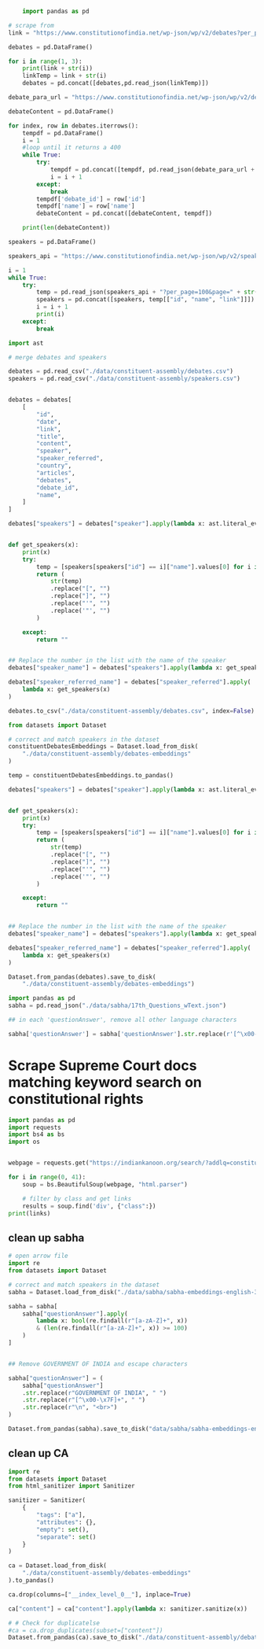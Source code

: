 ```python
    import pandas as pd

# scrape from 
link = "https://www.constitutionofindia.net/wp-json/wp/v2/debates?per_page=100&page="

debates = pd.DataFrame()

for i in range(1, 3):
    print(link + str(i))
    linkTemp = link + str(i)
    debates = pd.concat([debates,pd.read_json(linkTemp)])

debate_para_url = "https://www.constitutionofindia.net/wp-json/wp/v2/debate_paragraphs?debates="


```


```python
debateContent = pd.DataFrame()

for index, row in debates.iterrows():
    tempdf = pd.DataFrame()
    i = 1
    #loop until it returns a 400
    while True:
        try:
            tempdf = pd.concat([tempdf, pd.read_json(debate_para_url + str(row['id'])+"&per_page=100&page="+ str(i))])
            i = i + 1
        except:
            break
        tempdf['debate_id'] = row['id']
        tempdf['name'] = row['name']
        debateContent = pd.concat([debateContent, tempdf])

    print(len(debateContent))
```

```python

speakers = pd.DataFrame()

speakers_api = "https://www.constitutionofindia.net/wp-json/wp/v2/speaker"

i = 1
while True:
    try:
        temp = pd.read_json(speakers_api + "?per_page=100&page=" + str(i))
        speakers = pd.concat([speakers, temp[["id", "name", "link"]]])
        i = i + 1
        print(i)
    except:
        break

```

```python
import ast

# merge debates and speakers

debates = pd.read_csv("./data/constituent-assembly/debates.csv")
speakers = pd.read_csv("./data/constituent-assembly/speakers.csv")


debates = debates[
    [
        "id",
        "date",
        "link",
        "title",
        "content",
        "speaker",
        "speaker_referred",
        "country",
        "articles",
        "debates",
        "debate_id",
        "name",
    ]
]

debates["speakers"] = debates["speaker"].apply(lambda x: ast.literal_eval(x))


def get_speakers(x):
    print(x)
    try:
        temp = [speakers[speakers["id"] == i]["name"].values[0] for i in x]
        return (
            str(temp)
            .replace("[", "")
            .replace("]", "")
            .replace("'", "")
            .replace('"', "")
        )

    except:
        return ""


## Replace the number in the list with the name of the speaker
debates["speaker_name"] = debates["speakers"].apply(lambda x: get_speakers(x))

debates["speaker_referred_name"] = debates["speaker_referred"].apply(
    lambda x: get_speakers(x)
)

debates.to_csv("./data/constituent-assembly/debates.csv", index=False)

```


```python
from datasets import Dataset

# correct and match speakers in the dataset
constituentDebatesEmbeddings = Dataset.load_from_disk(
    "./data/constituent-assembly/debates-embeddings"
)

temp = constituentDebatesEmbeddings.to_pandas()

debates["speakers"] = debates["speaker"].apply(lambda x: ast.literal_eval(x))


def get_speakers(x):
    print(x)
    try:
        temp = [speakers[speakers["id"] == i]["name"].values[0] for i in x]
        return (
            str(temp)
            .replace("[", "")
            .replace("]", "")
            .replace("'", "")
            .replace('"', "")
        )

    except:
        return ""


## Replace the number in the list with the name of the speaker
debates["speaker_name"] = debates["speakers"].apply(lambda x: get_speakers(x))

debates["speaker_referred_name"] = debates["speaker_referred"].apply(
    lambda x: get_speakers(x)
)

Dataset.from_pandas(debates).save_to_disk(
    "./data/constituent-assembly/debates-embeddings")
```

```python
import pandas as pd
sabha = pd.read_json("./data/sabha/17th_Questions_wText.json")

## in each 'questionAnswer', remove all other language characters

sabha['questionAnswer'] = sabha['questionAnswer'].str.replace(r'[^\x00-\x7F]+', ' ')

```


# Scrape Supreme Court docs matching keyword search on constitutional rights

```python

import pandas as pd
import requests
import bs4 as bs
import os


webpage = requests.get("https://indiankanoon.org/search/?addlq=constitutional+rights&formInput=doctypes%3Asupremecourt&pagenum=").content

for i in range(0, 41):
    soup = bs.BeautifulSoup(webpage, "html.parser")

    # filter by class and get links
    results = soup.find('div', {"class":})
print(links)
```

## clean up sabha 
```python
# open arrow file
import re
from datasets import Dataset

# correct and match speakers in the dataset
sabha = Dataset.load_from_disk("./data/sabha/sabha-embeddings-english-3/").to_pandas()

sabha = sabha[
    sabha["questionAnswer"].apply(
        lambda x: bool(re.findall(r"[a-zA-Z]+", x))
        & (len(re.findall(r"[a-zA-Z]+", x)) >= 100)
    )
]


## Remove GOVERNMENT OF INDIA and escape characters

sabha["questionAnswer"] = (
    sabha["questionAnswer"]
    .str.replace(r"GOVERNMENT OF INDIA", " ")
    .str.replace(r"[^\x00-\x7F]+", " ")
    .str.replace(r"\n", "<br>")
)

Dataset.from_pandas(sabha).save_to_disk("data/sabha/sabha-embeddings-english-4")
```

## clean up CA
```python
import re
from datasets import Dataset
from html_sanitizer import Sanitizer

sanitizer = Sanitizer(
    {
        "tags": ["a"],
        "attributes": {},
        "empty": set(),
        "separate": set()
    }
)

ca = Dataset.load_from_disk(
    "./data/constituent-assembly/debates-embeddings"
).to_pandas()

ca.drop(columns=["__index_level_0__"], inplace=True)

ca["content"] = ca["content"].apply(lambda x: sanitizer.sanitize(x))

# # Check for duplicatelse
#ca = ca.drop_duplicates(subset=["content"])
Dataset.from_pandas(ca).save_to_disk("./data/constituent-assembly/debates-embeddings-2")
```
